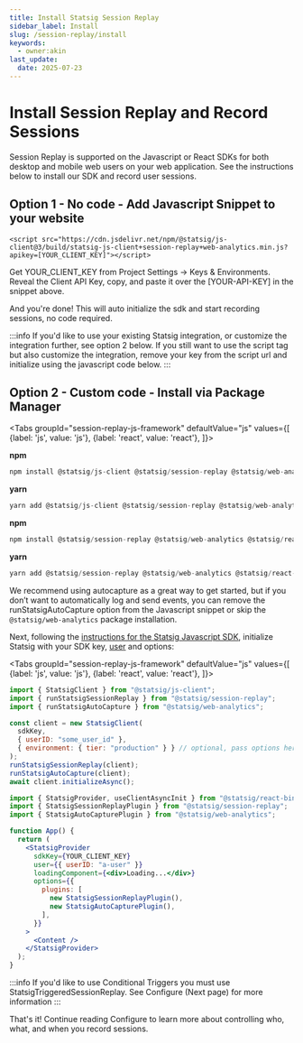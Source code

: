 ```yaml
---
title: Install Statsig Session Replay
sidebar_label: Install
slug: /session-replay/install
keywords:
  - owner:akin
last_update:
  date: 2025-07-23
---
```


# Install Session Replay and Record Sessions


Session Replay is supported on the Javascript or React SDKs for both desktop and mobile web users on your web application. See the instructions below to install our SDK and record user sessions.

## Option 1 - No code - Add Javascript Snippet to your website

```
<script src="https://cdn.jsdelivr.net/npm/@statsig/js-client@3/build/statsig-js-client+session-replay+web-analytics.min.js?apikey=[YOUR_CLIENT_KEY]"></script>
```

Get YOUR_CLIENT_KEY from Project Settings -> Keys & Environments. Reveal the Client API Key, copy, and paste it over the [YOUR-API-KEY] in the snippet above.

And you're done! This will auto initialize the sdk and start recording sessions, no code required.

:::info
If you'd like to use your existing Statsig integration, or customize the integration further, see option 2 below. If you still want to use the script tag but also customize the integration, remove your key from the script url and initialize using the javascript code below.
:::

## Option 2 - Custom code - Install via Package Manager

<Tabs
  groupId="session-replay-js-framework"
  defaultValue="js"
  values={[
    {label: 'js', value: 'js'},
    {label: 'react', value: 'react'},
  ]}>
  <TabItem value="js">

**npm**

```jsx
npm install @statsig/js-client @statsig/session-replay @statsig/web-analytics
```

**yarn**

```jsx
yarn add @statsig/js-client @statsig/session-replay @statsig/web-analytics
```

  </TabItem>
  <TabItem value="react">

**npm**

```jsx
npm install @statsig/session-replay @statsig/web-analytics @statsig/react-bindings
```

**yarn**

```jsx
yarn add @statsig/session-replay @statsig/web-analytics @statsig/react-bindings
```

  </TabItem>
</Tabs>

We recommend using autocapture as a great way to get started, but if you don’t want to automatically log and send events, you can remove the runStatsigAutoCapture option from the Javascript snippet or skip the `@statsig/web-analytics` package installation.

Next, following the [instructions for the Statsig Javascript SDK](/client/javascript-sdk), initialize Statsig with your SDK key, [user](/concepts/user) and options:

<Tabs
  groupId="session-replay-js-framework"
  defaultValue="js"
  values={[
    {label: 'js', value: 'js'},
    {label: 'react', value: 'react'},
  ]}>
  <TabItem value="js">

```jsx
import { StatsigClient } from "@statsig/js-client";
import { runStatsigSessionReplay } from "@statsig/session-replay";
import { runStatsigAutoCapture } from "@statsig/web-analytics";

const client = new StatsigClient(
  sdkKey,
  { userID: "some_user_id" },
  { environment: { tier: "production" } } // optional, pass options here if needed
);
runStatsigSessionReplay(client);
runStatsigAutoCapture(client);
await client.initializeAsync();
```

  </TabItem>
  <TabItem value="react">

```jsx
import { StatsigProvider, useClientAsyncInit } from "@statsig/react-bindings";
import { StatsigSessionReplayPlugin } from "@statsig/session-replay";
import { StatsigAutoCapturePlugin } from "@statsig/web-analytics";

function App() {
  return (
    <StatsigProvider
      sdkKey={YOUR_CLIENT_KEY}
      user={{ userID: "a-user" }}
      loadingComponent={<div>Loading...</div>}
      options={{
        plugins: [
          new StatsigSessionReplayPlugin(),
          new StatsigAutoCapturePlugin(),
        ],
      }}
    >
      <Content />
    </StatsigProvider>
  );
}
```

  </TabItem>
</Tabs>

:::info
If you'd like to use Conditional Triggers you must use StatsigTriggeredSessionReplay. See Configure (Next page) for more information
:::

That's it! Continue reading Configure to learn more about controlling who, what, and when you record sessions.

